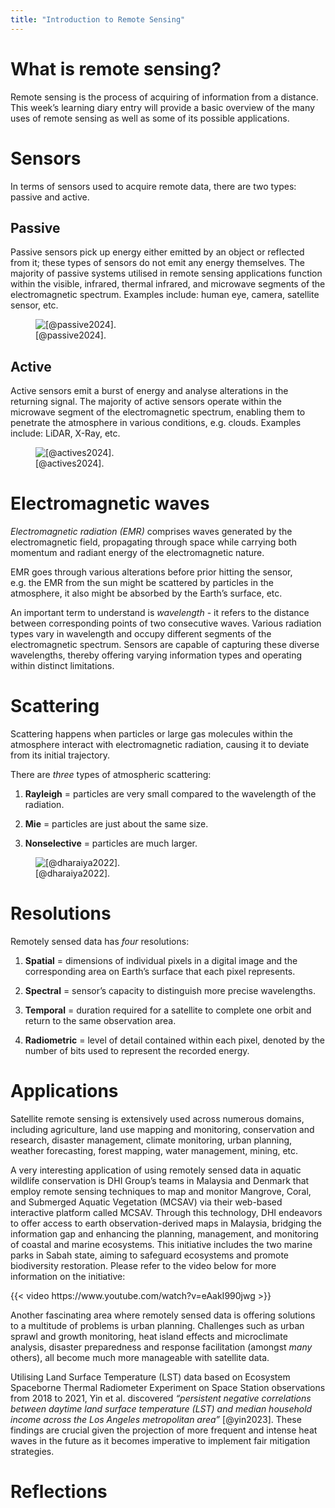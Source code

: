 ```yaml
---
title: "Introduction to Remote Sensing"
---
```


# What is remote sensing?

Remote sensing is the process of acquiring of information from a distance. This week's learning diary entry will provide a basic overview of the many uses of remote sensing as well as some of its possible applications.

# Sensors

In terms of sensors used to acquire remote data, there are two types: passive and active.

## Passive

Passive sensors pick up energy either emitted by an object or reflected from it; these types of sensors do not emit any energy themselves. The majority of passive systems utilised in remote sensing applications function within the visible, infrared, thermal infrared, and microwave segments of the electromagnetic spectrum. Examples include: human eye, camera, satellite sensor, etc.

![[@passive2024].](passive-sensor.png)

## Active

Active sensors emit a burst of energy and analyse alterations in the returning signal. The majority of active sensors operate within the microwave segment of the electromagnetic spectrum, enabling them to penetrate the atmosphere in various conditions, e.g. clouds. Examples include: LiDAR, X-Ray, etc.

![[@actives2024].](active-sensor.png)

# Electromagnetic waves

*Electromagnetic radiation (EMR)* comprises waves generated by the electromagnetic field, propagating through space while carrying both momentum and radiant energy of the electromagnetic nature.

EMR goes through various alterations before prior hitting the sensor, e.g. the EMR from the sun might be scattered by particles in the atmosphere, it also might be absorbed by the Earth's surface, etc.

An important term to understand is *wavelength* - it refers to the distance between corresponding points of two consecutive waves. Various radiation types vary in wavelength and occupy different segments of the electromagnetic spectrum. Sensors are capable of capturing these diverse wavelengths, thereby offering varying information types and operating within distinct limitations.

# Scattering

Scattering happens when particles or large gas molecules within the atmosphere interact with electromagnetic radiation, causing it to deviate from its initial trajectory.

There are *three* types of atmospheric scattering:

1.  **Rayleigh** = particles are very small compared to the wavelength of the radiation.

2.  **Mie** = particles are just about the same size.

3.  **Nonselective** = particles are much larger.

![[@dharaiya2022].](scattering.png)

# Resolutions

Remotely sensed data has *four* resolutions:

1.  **Spatial** = dimensions of individual pixels in a digital image and the corresponding area on Earth's surface that each pixel represents.

2.  **Spectral** = sensor's capacity to distinguish more precise wavelengths.

3.  **Temporal** = duration required for a satellite to complete one orbit and return to the same observation area.

4.  **Radiometric** = level of detail contained within each pixel, denoted by the number of bits used to represent the recorded energy.

# Applications

Satellite remote sensing is extensively used across numerous domains, including agriculture, land use mapping and monitoring, conservation and research, disaster management, climate monitoring, urban planning, weather forecasting, forest mapping, water management, mining, etc.

A very interesting application of using remotely sensed data in aquatic wildlife conservation is DHI Group's teams in Malaysia and Denmark that employ remote sensing techniques to map and monitor Mangrove, Coral, and Submerged Aquatic Vegetation (MCSAV) via their web-based interactive platform called MCSAV. Through this technology, DHI endeavors to offer access to earth observation-derived maps in Malaysia, bridging the information gap and enhancing the planning, management, and monitoring of coastal and marine ecosystems. This initiative includes the two marine parks in Sabah state, aiming to safeguard ecosystems and promote biodiversity restoration. Please refer to the video below for more information on the initiative:

{{< video https://www.youtube.com/watch?v=eAakI990jwg >}}

Another fascinating area where remotely sensed data is offering solutions to a multitude of problems is urban planning. Challenges such as urban sprawl and growth monitoring, heat island effects and microclimate analysis, disaster preparedness and response facilitation (amongst *many* others), all become much more manageable with satellite data.

Utilising Land Surface Temperature (LST) data based on Ecosystem Spaceborne Thermal Radiometer Experiment on Space Station observations from 2018 to 2021, Yin et al. discovered *"persistent negative correlations between daytime land surface temperature (LST) and median household income across the Los Angeles metropolitan area"* [@yin2023]. These findings are crucial given the projection of more frequent and intense heat waves in the future as it becomes imperative to implement fair mitigation strategies.

# Reflections
